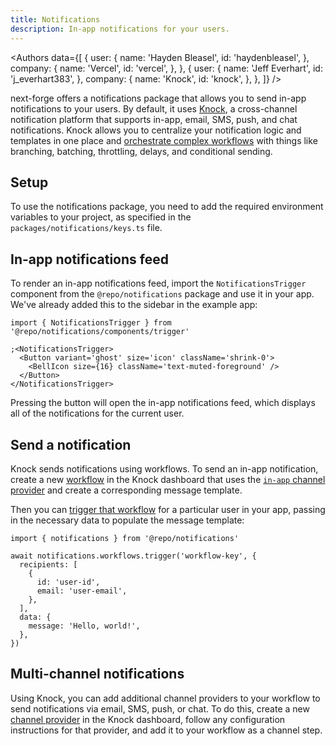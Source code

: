 ```yaml
---
title: Notifications
description: In-app notifications for your users.
---
```


<Authors
  data={[
    {
      user: {
        name: 'Hayden Bleasel',
        id: 'haydenbleasel',
      },
      company: {
        name: 'Vercel',
        id: 'vercel',
      },
    },
    {
      user: {
        name: 'Jeff Everhart',
        id: 'j_everhart383',
      },
      company: {
        name: 'Knock',
        id: 'knock',
      },
    },
  ]}
/>

next-forge offers a notifications package that allows you to send in-app notifications to your users. By default, it uses [Knock](https://knock.app/), a cross-channel notification platform that supports in-app, email, SMS, push, and chat notifications. Knock allows you to centralize your notification logic and templates in one place and [orchestrate complex workflows](https://docs.knock.app/designing-workflows/overview) with things like branching, batching, throttling, delays, and conditional sending.

## Setup

To use the notifications package, you need to add the required environment variables to your project, as specified in the `packages/notifications/keys.ts` file.

## In-app notifications feed

To render an in-app notifications feed, import the `NotificationsTrigger` component from the `@repo/notifications` package and use it in your app. We've already added this to the sidebar in the example app:

```tsx title="apps/app/app/(authenticated)/components/sidebar.tsx"
import { NotificationsTrigger } from '@repo/notifications/components/trigger'

;<NotificationsTrigger>
  <Button variant='ghost' size='icon' className='shrink-0'>
    <BellIcon size={16} className='text-muted-foreground' />
  </Button>
</NotificationsTrigger>
```

Pressing the button will open the in-app notifications feed, which displays all of the notifications for the current user.

## Send a notification

Knock sends notifications using workflows. To send an in-app notification, create a new [workflow](https://docs.knock.app/concepts/workflows) in the Knock dashboard that uses the [`in-app` channel provider](https://docs.knock.app/integrations/in-app/knock) and create a corresponding message template.

Then you can [trigger that workflow](https://docs.knock.app/send-notifications/triggering-workflows) for a particular user in your app, passing in the necessary data to populate the message template:

```tsx title="notify.ts"
import { notifications } from '@repo/notifications'

await notifications.workflows.trigger('workflow-key', {
  recipients: [
    {
      id: 'user-id',
      email: 'user-email',
    },
  ],
  data: {
    message: 'Hello, world!',
  },
})
```

## Multi-channel notifications

Using Knock, you can add additional channel providers to your workflow to send notifications via email, SMS, push, or chat. To do this, create a new [channel provider](https://docs.knock.app/integrations) in the Knock dashboard, follow any configuration instructions for that provider, and add it to your workflow as a channel step.
